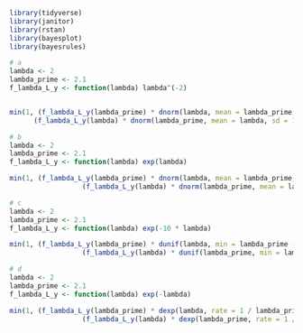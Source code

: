 ```r
library(tidyverse)
library(janitor)
library(rstan)
library(bayesplot)
library(bayesrules)
```

```r
# a
lambda <- 2
lambda_prime <- 2.1
f_lambda_L_y <- function(lambda) lambda^(-2)


min(1, (f_lambda_L_y(lambda_prime) * dnorm(lambda, mean = lambda_prime, sd = 1)) / 
      (f_lambda_L_y(lambda) * dnorm(lambda_prime, mean = lambda, sd = 1)))
```

```r
# b
lambda <- 2
lambda_prime <- 2.1
f_lambda_L_y <- function(lambda) exp(lambda)

min(1, (f_lambda_L_y(lambda_prime) * dnorm(lambda, mean = lambda_prime, sd = 0.2)) / 
                  (f_lambda_L_y(lambda) * dnorm(lambda_prime, mean = lambda, sd = 0.2)))
```

```r
# c
lambda <- 2
lambda_prime <- 2.1
f_lambda_L_y <- function(lambda) exp(-10 * lambda)

min(1, (f_lambda_L_y(lambda_prime) * dunif(lambda, min = lambda_prime - 0.5, max = lambda_prime + 0.5)) / 
                  (f_lambda_L_y(lambda) * dunif(lambda_prime, min = lambda - 0.5, max = lambda + 0.5)))
```

```r
# d
lambda <- 2
lambda_prime <- 2.1
f_lambda_L_y <- function(lambda) exp(-lambda)

min(1, (f_lambda_L_y(lambda_prime) * dexp(lambda, rate = 1 / lambda_prime)) / 
                  (f_lambda_L_y(lambda) * dexp(lambda_prime, rate = 1 / lambda)))
```

